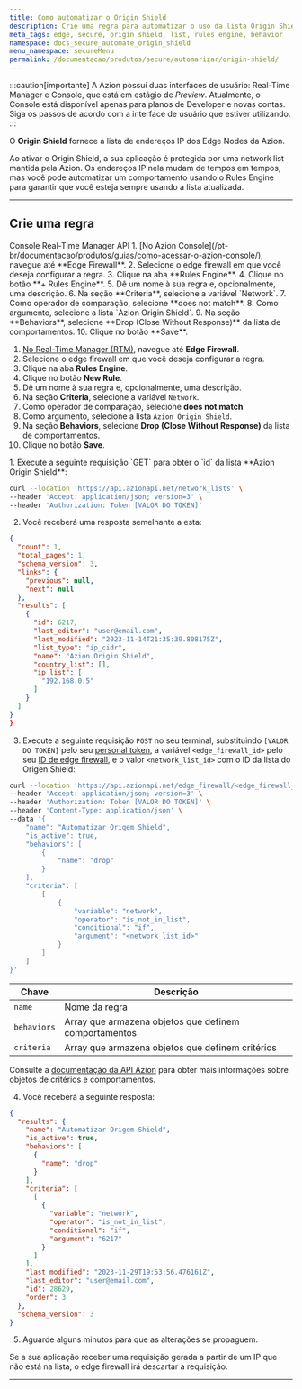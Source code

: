 ```yaml
---
title: Como automatizar o Origin Shield
description: Crie uma regra para automatizar o uso da lista Origin Shield e bloquear IPs potencialmente prejudiciais.
meta_tags: edge, secure, origin shield, list, rules engine, behavior
namespace: docs_secure_automate_origin_shield
menu_namespace: secureMenu
permalink: /documentacao/produtos/secure/automarizar/origin-shield/
---
```



:::caution[importante]
A Azion possui duas interfaces de usuário: Real-Time Manager e Console, que está em estágio de *Preview*. Atualmente, o Console está disponível apenas para planos de Developer e novas contas. Siga os passos de acordo com a interface de usuário que estiver utilizando.
:::

O **Origin Shield** fornece a lista de endereços IP dos Edge Nodes da Azion.

<LinkButton link="/pt-br/documentacao/produtos/secure/proteja-infraestrutura/" label="proteja sua infraestrutura" outlined />

Ao ativar o Origin Shield, a sua aplicação é protegida por uma network list mantida pela Azion. Os endereços IP nela mudam de tempos em tempos, mas você pode automatizar um comportamento usando o Rules Engine para garantir que você esteja sempre usando a lista atualizada.

---

## Crie uma regra

<Tabs client:visible>
    <Fragment slot="tab.console">Console</Fragment>
    <Fragment slot="tab.rtm">Real-Time Manager</Fragment>
    <Fragment slot="tab.api">API</Fragment>

<Fragment slot="panel.console">
1. [No Azion Console](/pt-br/documentacao/produtos/guias/como-acessar-o-azion-console/), navegue até **Edge Firewall**.
2. Selecione o edge firewall em que você deseja configurar a regra.
3. Clique na aba **Rules Engine**.
4. Clique no botão **+ Rules Engine**.
5. Dê um nome à sua regra e, opcionalmente, uma descrição.
6. Na seção **Criteria**, selecione a variável `Network`.
7. Como operador de comparação, selecione **does not match**.
8. Como argumento, selecione a lista `Azion Origin Shield`.
9. Na seção **Behaviors**, selecione **Drop (Close Without Response)** da lista de comportamentos.
10. Clique no botão **Save**.
</Fragment>

<Fragment slot="panel.rtm">

1. [No Real-Time Manager (RTM)](https://manager.azion.com/), navegue até **Edge Firewall**.
2. Selecione o edge firewall em que você deseja configurar a regra.
3. Clique na aba **Rules Engine**.
4. Clique no botão **New Rule**.
5. Dê um nome à sua regra e, opcionalmente, uma descrição.
6. Na seção **Criteria**, selecione a variável `Network`.
7. Como operador de comparação, selecione **does not match**.
8. Como argumento, selecione a lista `Azion Origin Shield`.
9. Na seção **Behaviors**, selecione **Drop (Close Without Response)** da lista de comportamentos.
10. Clique no botão **Save**.
</Fragment>

<Fragment slot="panel.api">
1. Execute a seguinte requisição `GET` para obter o `id` da lista **Azion Origin Shield**:

```bash
curl --location 'https://api.azionapi.net/network_lists' \
--header 'Accept: application/json; version=3' \
--header 'Authorization: Token [VALOR DO TOKEN]'
```

2. Você receberá uma resposta semelhante a esta:

```json
{
  "count": 1,
  "total_pages": 1,
  "schema_version": 3,
  "links": {
    "previous": null,
    "next": null
  },
  "results": [
    {
      "id": 6217,
      "last_editor": "user@email.com",
      "last_modified": "2023-11-14T21:35:39.808175Z",
      "list_type": "ip_cidr",
      "name": "Azion Origin Shield",
      "country_list": [],
      "ip_list": [
        "192.168.0.5"
      ]
    }
  ]
}
}
```

3. Execute a seguinte requisição `POST` no seu terminal, substituindo `[VALOR DO TOKEN]` pelo seu [personal token](/pt-br/documentacao/produtos/guias/personal-tokens/), a variável `<edge_firewall_id>` pelo seu [ID de edge firewall](https://api.azion.com/#015cb4a3-8fa2-4625-9792-2cc271e184eb), e o valor `<network_list_id>` com o ID da lista do Origen Shield:

```bash
curl --location 'https://api.azionapi.net/edge_firewall/<edge_firewall_id>/rules_engine' \
--header 'Accept: application/json; version=3' \
--header 'Authorization: Token [VALOR DO TOKEN]' \
--header 'Content-Type: application/json' \
--data '{
    "name": "Automatizar Origem Shield",
    "is_active": true,
    "behaviors": [
        {
            "name": "drop"
        }
    ],
    "criteria": [
        [
            {
                "variable": "network",
                "operator": "is_not_in_list",
                "conditional": "if",
                "argument": "<network_list_id>"
            }
        ]
    ]
}'
```

| Chave | Descrição |
| --- | --- |
| `name` | Nome da regra |
| `behaviors` | Array que armazena objetos que definem comportamentos |
| `criteria` | Array que armazena objetos que definem critérios |

Consulte a [documentação da API Azion](https://api.azion.com/#ae9cdca8-3949-4b25-b1e6-2e071cd193fc) para obter mais informações sobre objetos de critérios e comportamentos.

4. Você receberá a seguinte resposta:

```json
{
  "results": {
    "name": "Automatizar Origem Shield",
    "is_active": true,
    "behaviors": [
      {
        "name": "drop"
      }
    ],
    "criteria": [
      [
        {
          "variable": "network",
          "operator": "is_not_in_list",
          "conditional": "if",
          "argument": "6217"
        }
      ]
    ],
    "last_modified": "2023-11-29T19:53:56.476161Z",
    "last_editor": "user@email.com",
    "id": 28629,
    "order": 3
  },
  "schema_version": 3
}
```

5. Aguarde alguns minutos para que as alterações se propaguem.

</Fragment>

</Tabs>

Se a sua aplicação receber uma requisição gerada a partir de um IP que não está na lista, o edge firewall irá descartar a requisição.

---

